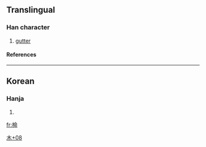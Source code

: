 ==Translingual==
===Han character===
{{Han char|rn=75|rad=木|as=08|sn=12|four=|canj=木人一中 (DOML)}}
# [[gutter]]
====References====
{{Han ref|kx=0537.131|dkj=|dj=0924.150|hdz=21235.031|uh=6927|ud=26919|bh=|bd=}}

----
==Korean==
===Hanja===
{{ko-hanja|hangeul=[[명]]|eumhun=|rv=myeong|mr=myŏng|y=meyng}}
# {{defn|Korean}}


[[Category:Korean-only CJKV Characters|木+08]]

[[fr:椧]]
